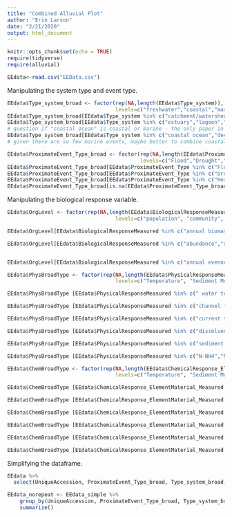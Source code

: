 ```yaml
---
title: "Combined Alluvial Plot"
author: "Erin Larson"
date: "2/21/2020"
output: html_document
---
```


```r
knitr::opts_chunk$set(echo = TRUE)
require(tidyverse)
require(alluvial)
```

```r
EEdata<-read.csv("EEData.csv")
```

Manipulating the system type and event type.
```r
EEdata$Type_system_broad <- factor(rep(NA,length(EEdata$Type_system)),
                                   levels=c("freshwater","coastal","marine"))
EEdata$Type_system_broad[EEdata$Type_system %in% c("catchment/watershed","floodplain","lake","pond","stream/river","wetland")] <- "freshwater"
EEdata$Type_system_broad[EEdata$Type_system %in% c("estuary","lagoon","marine intertidal")] <- "coastal" 
# question if "coastal ocean" is coastal or marine - the only paper in this category looked at subtidal algae beds
EEdata$Type_system_broad[EEdata$Type_system %in% c("coastal ocean","deep sea","open ocean")] <- "marine"
# given there are so few marine events, maybe better to combine coastal and marine categories

EEdata$ProximateEvent_Type_broad <- factor(rep(NA,length(EEdata$ProximateEvent_Type)),
                                           levels=c("Flood","Drought","Heatwave","Other"))
EEdata$ProximateEvent_Type_broad[EEdata$ProximateEvent_Type %in% c("Flood")] <- "Flood"
EEdata$ProximateEvent_Type_broad[EEdata$ProximateEvent_Type %in% c("Drought")] <- "Drought"
EEdata$ProximateEvent_Type_broad[EEdata$ProximateEvent_Type %in% c("Heatwave")] <- "Heatwave"
EEdata$ProximateEvent_Type_broad[is.na(EEdata$ProximateEvent_Type_broad)] <- "Other"
```

Manipulating the biological response variable.
```r
EEdata$OrgLevel <- factor(rep(NA,length(EEdata$BiologicalResponseMeasured)),
                                   levels=c("population", "community", "ecosystem"))

EEdata$OrgLevel[EEdata$BiologicalResponseMeasured %in% c("annual biomass","aboveground biomass","belowground biomass","biomass","summer biomass", "EVI")] <- "ecosystem"

EEdata$OrgLevel[EEdata$BiologicalResponseMeasured %in% c("abundance","annual abundance", "catches or landings", "density", "percent occurrence", "occupancy rate", "percent cover", "summer abundance", "annual Year of Young", "summer Year of Young", "population size structure",  "male survival", "reproduction - nest quantity", "reproduction - ovulation rate", "reproduction - young survival", "body condition", "diet", "growth",  "infection rate", "leaf carbon isotope ratio", "metabolism", "mortality", "ratio of leaf chlorophyl a:b", "rhizome starch levels", "rhizome sugar level", "seawater readiness", "stomach fullness", "stress - cortisol level", "total leaf chlorophyl", "behavior - movement", "carbon assimilation")] <- "population"


EEdata$OrgLevel[EEdata$BiologicalResponseMeasured %in% c("annual evenness", "annual richness", "diversity", "functional beta diversity", "functional community structure","phenotypic diversity", "species evenness", "species richness", "summer evenness", "summer richness", "taxonomic beta diversity", "taxonomic diversity", "taxonomic richness", "macroinvertebrate community index", "community composition", "foodweb structure",  "taxonomic community structure", "stability and persistence", "colonization rate", "extinction rate")] <- "community"

```

```r
EEdata$PhysBroadType <- factor(rep(NA,length(EEdata$PhysicalResponseMeasured)),
                                   levels=c("Temperature", "Sediment Movement", "Water Movement", "Water Quality (DO, pH, Conductivity, Salinity, Clarity)", "Sediment Quality", "Nutrients (C,N,P,Si)"))

EEdata$PhysBroadType [EEdata$PhysicalResponseMeasured %in% c(" water temperature","water temperature", "air temperature")] <- "Temperature"

EEdata$PhysBroadType [EEdata$PhysicalResponseMeasured %in% c("channel form","sediment transport","denudation rate","sediment")] <- "Sediment Movement"

EEdata$PhysBroadType [EEdata$PhysicalResponseMeasured %in% c("current speed","river flow","salinity","streamflow","water level","water retention time","water connectivity", "swash time","swash zone","wave height","wave period")] <- "Water Movement"

EEdata$PhysBroadType [EEdata$PhysicalResponseMeasured %in% c("dissolved oxygen","DO","pH", "turbidity","TSS/sediment","Conductivity","Salinity" )] <- "Water Quality (DO, pH, Conductivity, Salinity, Clarity)"

EEdata$PhysBroadType [EEdata$PhysicalResponseMeasured %in% c("sediment - grain size","sediment - organic matter","soil moisture")] <- "Sediment Quality"

EEdata$PhysBroadType [EEdata$PhysicalResponseMeasured %in% c("N-NH4","N-NO2","N-NO3 (includes NO3+NO2)","N-TN","P-SRP/PO4","P-TP","SiO2","C-CO2","C-DIC","C-DOC","C-POC")] <- "Nutrients (C,N,P,Si)"

```


```r
EEdata$ChemBroadType <- factor(rep(NA,length(EEdata$ChemicalResponse_ElementMaterial_Measured)),
                                   levels=c("Temperature", "Sediment Movement", "Water Movement", "Water Quality (DO, pH, Conductivity, Salinity, Clarity)", "Sediment Quality", "Nutrients (C,N,P,Si)"))

EEdata$ChemBroadType [EEdata$ChemicalResponse_ElementMaterial_Measured %in% c(" water temperature","water temperature", "air temperature")] <- "Temperature"

EEdata$ChemBroadType [EEdata$ChemicalResponse_ElementMaterial_Measured %in% c("channel form","sediment transport","denudation rate","sediment")] <- "Sediment Movement"

EEdata$ChemBroadType [EEdata$ChemicalResponse_ElementMaterial_Measured %in% c("current speed","river flow","salinity","streamflow","water level","water retention time","water connectivity", "swash time","swash zone","wave height","wave period")] <- "Water Movement"

EEdata$ChemBroadType [EEdata$ChemicalResponse_ElementMaterial_Measured %in% c("dissolved oxygen","DO","pH", "turbidity","TSS/sediment","Conductivity","Salinity" )] <- "Water Quality (DO, pH, Conductivity, Salinity, Clarity)"

EEdata$ChemBroadType [EEdata$ChemicalResponse_ElementMaterial_Measured %in% c("sediment - grain size","sediment - organic matter","soil moisture")] <- "Sediment Quality"

EEdata$ChemBroadType [EEdata$ChemicalResponse_ElementMaterial_Measured %in% c("N-NH4","N-NO2","N-NO3 (includes NO3+NO2)","N-TN","P-SRP/PO4","P-TP","SiO2","C-CO2","C-DIC","C-DOC","C-POC")] <- "Nutrients (C,N,P,Si)"

```

Simplifying the dataframe.
```r
EEdata %>% 
  select(UniqueAccession, ProximateEvent_Type_broad, Type_system_broad, OrgLevel, PhysBroadType, ChemBroadType) -> EEdata_simple

EEdata_norepeat <- EEdata_simple %>%
    group_by(UniqueAccession, ProximateEvent_Type_broad, Type_system_broad, OrgLevel, PhysBroadType, ChemBroadType) %>%
    summarize()
```
